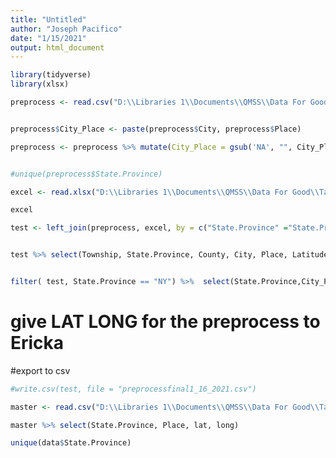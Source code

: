 ---
title: "Untitled"
author: "Joseph Pacifico"
date: "1/15/2021"
output: html_document
---




```{r}

library(tidyverse)
library(xlsx)

preprocess <- read.csv("D:\\Libraries 1\\Documents\\QMSS\\Data For Good\\DataPreprocessingtoMaster\\preprocessfinal1_06_2021.csv")


preprocess$City_Place <- paste(preprocess$City, preprocess$Place)

preprocess <- preprocess %>% mutate(City_Place = gsub('NA', "", City_Place))


#unique(preprocess$State.Province)

```

```{r}

excel <- read.xlsx("D:\\Libraries 1\\Documents\\QMSS\\Data For Good\\Tableau\\preprocessLATLONGFIX.xlsx", sheetName='finalLATLONG', rowIndex = 1:31, colIndex=6:9)

excel
```



```{r}

test <- left_join(preprocess, excel, by = c("State.Province" ="State.Province", "City_Place" = "City.Place" ))


test %>% select(Township, State.Province, County, City, Place, Latitude..generated., Longitude..generated., City_Place ) 


filter( test, State.Province == "NY") %>%  select(State.Province,City_Place,Latitude..generated. ,Longitude..generated. )

```



# give LAT LONG for the preprocess to Ericka
#export to csv 
```{r}

#write.csv(test, file = "preprocessfinal1_16_2021.csv")


```

```{r}

master <- read.csv("D:\\Libraries 1\\Documents\\QMSS\\Data For Good\\Tableau\\current_master_12_9_20CSV.csv")

master %>% select(State.Province, Place, lat, long)

```





```{r}

unique(data$State.Province)



```



